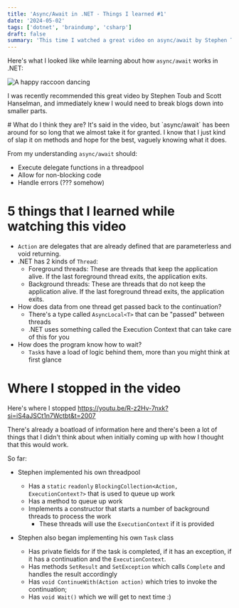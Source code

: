 ```yaml
---
title: 'Async/Await in .NET - Things I learned #1'
date: '2024-05-02'
tags: ['dotnet', 'braindump', 'csharp']
draft: false 
summary: 'This time I watched a great video on async/await by Stephen Toub and Scott Hanselman. Here are some things I learned.'
---
```


Here's what I looked like while learning about how `async/await` works in .NET:

![A happy raccoon dancing](/static/images/blog/async-await-in-csharp.gif)

I was recently recommended this great video by Stephen Toub and Scott Hanselman, and immediately knew I would need to break blogs down into smaller parts.

<div class="mb-4">
    <YoutubeEmbed id="R-z2Hv-7nxk" />
</div>
# What do I think they are?
It's said in the video, but `async/await` has been around for so long that we almost take it for granted. I know that I just kind of slap it on methods and hope for the best, vaguely knowing what it does.

From my understanding `async/await` should:
- Execute delegate functions in a threadpool
- Allow for non-blocking code
- Handle errors (??? somehow)

# 5 things that I learned while watching this video
- `Action` are delegates that are already defined that are parameterless and void returning.
- .NET has 2 kinds of `Thread`:
    - Foreground threads: These are threads that keep the application alive. If the last foreground thread exits, the application exits.
    - Background threads: These are threads that do not keep the application alive. If the last foreground thread exits, the application exits.
- How does data from one thread get passed back to the continuation?
    - There's a type called `AsyncLocal<T>` that can be "passed" between threads
    - .NET uses something called the Execution Context that can take care of this for you
- How does the program know how to wait?
    - `Task`s have a load of logic behind them, more than you might think at first glance

# Where I stopped in the video 
Here's where I stopped https://youtu.be/R-z2Hv-7nxk?si=iS4aJSCt1n7Wctbt&t=2007

There's already a boatload of information here and there's been a lot of things that I didn't think about when initially coming up with how I thought that this would work. 

So far:
- Stephen implemented his own threadpool
    - Has a `static` `readonly` `BlockingCollection<Action, ExecutionContext?>` that is used to queue up work
    - Has a method to queue up work
    - Implements a constructor that starts a number of background threads to process the work
        - These threads will use the `ExecutionContext` if it is provided
    
- Stephen also began implementing his own `Task` class
    - Has private fields for if the task is completed, if it has an exception, if it has a continuation and the `ExecutionContext`.
    - Has methods `SetResult` and `SetException` which calls `Complete` and handles the result accordingly
    - Has `void ContinueWith(Action action)` which tries to invoke the continuation;
    - Has `void Wait()` which we will get to next time :)

